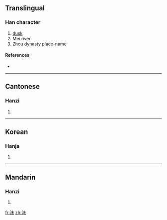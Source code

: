 ==Translingual==

===Han character===
{{Han char|rn=85|rad=水|as=05|sn=8|four=3519<sub>0</sub>|canj=水十木 (EJD)}}

# [[dusk]]
# Mei river
# Zhou dynasty place-name

====References====
* {{Han ref|kx=0612.140|dkj=17236|dj=1006.020|hdz=31578.010|uh=6CAC|ud=27820|bh=AA7A|bd=43642}}

----

==Cantonese==

===Hanzi===
{{yue-hanzi|jyut=|y=mut3}}

# {{defn|Cantonese|sort=水05}}

----

==Korean==

===Hanja===
{{ko-hanja|hangeul=매|eumhun=|rv=mae|mr=mae|y=may}}

# {{defn|Korean|sort=水05}}

----

==Mandarin==

===Hanzi===
{{cmn-hanzi|pin=[[mèi]] ([[mei4]]), [[huì]] ([[hui4]])|wg=mei<sup>4</sup>}}

# {{defn|Mandarin|sort=水05}}

[[fr:沬]]
[[zh:沬]]